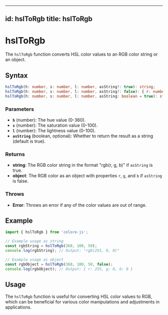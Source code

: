 
---
id: hslToRgb
title: hslToRgb
---

# hslToRgb

The `hslToRgb` function converts HSL color values to an RGB color string or an object.

## Syntax

```typescript
hslToRgb(h: number, s: number, l: number, asString?: true): string;
hslToRgb(h: number, s: number, l: number, asString?: false): { r: number; g: number; b: number };
hslToRgb(h: number, s: number, l: number, asString: boolean = true): string | { r: number; g: number; b: number };
```

### Parameters

- **`h`** (number): The hue value (0-360).
- **`s`** (number): The saturation value (0-100).
- **`l`** (number): The lightness value (0-100).
- **`asString`** (boolean, optional): Whether to return the result as a string (default is true).

### Returns

- **string**: The RGB color string in the format "rgb(r, g, b)" if `asString` is true.
- **object**: The RGB color as an object with properties `r`, `g`, and `b` if `asString` is false.

### Throws

- **Error**: Throws an error if any of the color values are out of range.

## Example

```typescript
import { hslToRgb } from 'colore-js';

// Example usage as string
const rgbString = hslToRgb(360, 100, 50);
console.log(rgbString); // Output: "rgb(255, 0, 0)"

// Example usage as object
const rgbObject = hslToRgb(360, 100, 50, false);
console.log(rgbObject); // Output: { r: 255, g: 0, b: 0 }
```

## Usage

The `hslToRgb` function is useful for converting HSL color values to RGB, which can be beneficial for various color manipulations and adjustments in applications.
